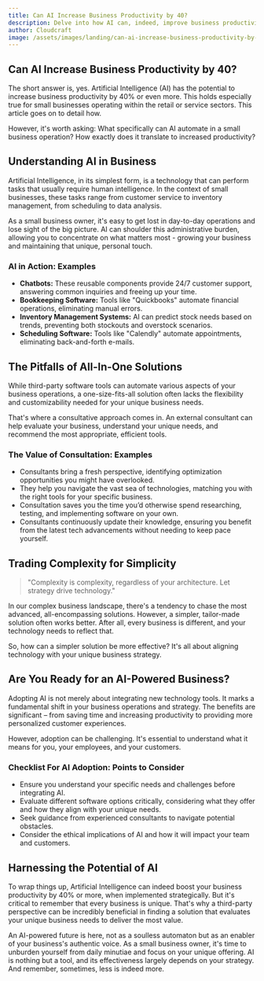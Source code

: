 ```yaml
---
title: Can AI Increase Business Productivity by 40?
description: Delve into how AI can, indeed, improve business productivity by up to 40% and beyond, especially for small businesses within the retail and service sectors.
author: Cloudcraft
image: /assets/images/landing/can-ai-increase-business-productivity-by-40.jpg
---
```


## Can AI Increase Business Productivity by 40?

The short answer is, yes. Artificial Intelligence (AI) has the potential to increase business productivity by 40% or even more. This holds especially true for small businesses operating within the retail or service sectors. This article goes on to detail how.

However, it's worth asking: What specifically can AI automate in a small business operation? How exactly does it translate to increased productivity?

<ServicesBlurb />

## Understanding AI in Business

Artificial Intelligence, in its simplest form, is a technology that can perform tasks that usually require human intelligence. In the context of small businesses, these tasks range from customer service to inventory management, from scheduling to data analysis.

As a small business owner, it's easy to get lost in day-to-day operations and lose sight of the big picture. AI can shoulder this administrative burden, allowing you to concentrate on what matters most - growing your business and maintaining that unique, personal touch.

### AI in Action: Examples

* **Chatbots:** These reusable components provide 24/7 customer support, answering common inquiries and freeing up your time.
* **Bookkeeping Software:** Tools like "Quickbooks" automate financial operations, eliminating manual errors.
* **Inventory Management Systems:** AI can predict stock needs based on trends, preventing both stockouts and overstock scenarios.
* **Scheduling Software:** Tools like "Calendly" automate appointments, eliminating back-and-forth e-mails.

## The Pitfalls of All-In-One Solutions

While third-party software tools can automate various aspects of your business operations, a one-size-fits-all solution often lacks the flexibility and customizability needed for your unique business needs.

That's where a consultative approach comes in. An external consultant can help evaluate your business, understand your unique needs, and recommend the most appropriate, efficient tools.

### The Value of Consultation: Examples 

 * Consultants bring a fresh perspective, identifying optimization opportunities you might have overlooked.
 * They help you navigate the vast sea of technologies, matching you with the right tools for your specific business.
 * Consultation saves you the time you’d otherwise spend researching, testing, and implementing software on your own.
 * Consultants continuously update their knowledge, ensuring you benefit from the latest tech advancements without needing to keep pace yourself.

<GetStartedBlurb />

## Trading Complexity for Simplicity

<blockquote> "Complexity is complexity, regardless of your architecture. Let strategy drive technology."</blockquote>

In our complex business landscape, there's a tendency to chase the most advanced, all-encompassing solutions. However, a simpler, tailor-made solution often works better. After all, every business is different, and your technology needs to reflect that.

So, how can a simpler solution be more effective? It's all about aligning technology with your unique business strategy.

## Are You Ready for an AI-Powered Business?

Adopting AI is not merely about integrating new technology tools. It marks a fundamental shift in your business operations and strategy. The benefits are significant – from saving time and increasing productivity to providing more personalized customer experiences.

However, adoption can be challenging. It's essential to understand what it means for you, your employees, and your customers.

### Checklist For AI Adoption: Points to Consider

 * Ensure you understand your specific needs and challenges before integrating AI.
 * Evaluate different software options critically, considering what they offer and how they align with your unique needs.
 * Seek guidance from experienced consultants to navigate potential obstacles.
 * Consider the ethical implications of AI and how it will impact your team and customers.

## Harnessing the Potential of AI

To wrap things up, Artificial Intelligence can indeed boost your business productivity by 40% or more, when implemented strategically. But it's critical to remember that every business is unique. That's why a third-party perspective can be incredibly beneficial in finding a solution that evaluates your unique business needs to deliver the most value. 

An AI-powered future is here, not as a soulless automaton but as an enabler of your business's authentic voice. As a small business owner, it's time to unburden yourself from daily minutiae and focus on your unique offering. AI is nothing but a tool, and its effectiveness largely depends on your strategy. And remember, sometimes, less is indeed more. 

